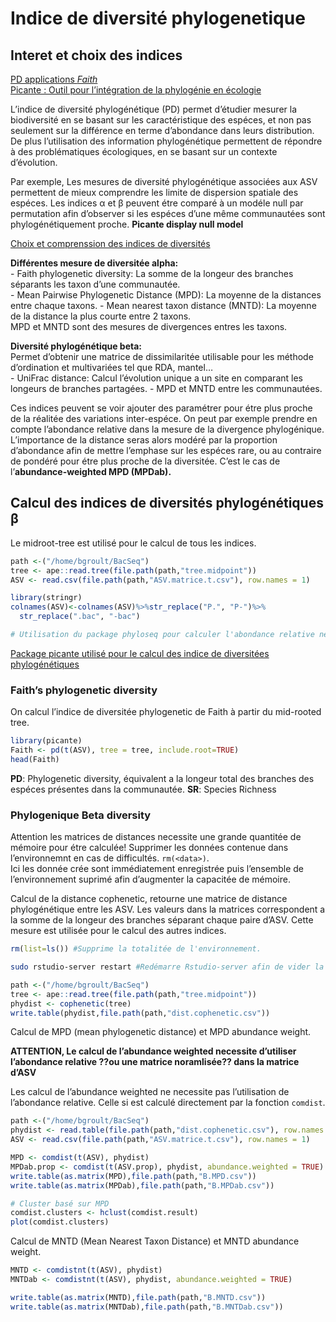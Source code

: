 # Indice de diversité phylogenetique

## Interet et choix des indices

[PD applications *Faith*](https://danielpfaith.files.wordpress.com/2018/12/faith-chapter-phylogenetic-diversity-and-conservation-evaluation.pdf)  
[Picante : Outil pour l'intégration de la phylogénie en écologie](https://doi.org/10.1093/bioinformatics/btq166)

L'indice de diversité phylogénétique (PD) permet d'étudier mesurer la biodiversité en se basant sur les caractéristique des espéces, et non pas seulement sur la différence en terme d'abondance dans leurs distribution. De plus l'utilisation des information phylogénétique permettent de répondre à des problématiques écologiques, en se basant sur un contexte d'évolution. 

Par exemple, Les mesures de diversité phylogénétique associées aux ASV permettent de mieux comprendre les limite de dispersion spatiale des espéces. Les indices α et β peuvent étre comparé à un modéle null par permutation afin d'observer si les espéces d'une même communautées sont phylogénétiquement proche. **Picante display null model**

[Choix et comprenssion des indices de diversités](https://onlinelibrary.wiley.com/doi/epdf/10.1111/brv.12252)  

**Différentes mesure de diversitée alpha:**  
- Faith phylogenetic diversity: La somme de la longeur des branches séparants les taxon d'une communautée.  
- Mean Pairwise Phylogenetic Distance (MPD): La moyenne de la distances entre chaque taxons.
- Mean nearest taxon distance (MNTD):  La moyenne de la distance la plus courte entre 2 taxons.  
MPD et MNTD sont des mesures de divergences entres les taxons.

**Diversité phylogénétique beta:**   
Permet d'obtenir une matrice de dissimilaritée utilisable pour les méthode d'ordination et multivariées tel que RDA, mantel...  
- UniFrac distance: Calcul l'évolution unique a un site en comparant les longeurs de branches partagées.
- MPD et MNTD entre les communautées.

Ces indices peuvent se voir ajouter des paramétrer pour étre plus proche de la réalitée des variations inter-espéce. On peut par exemple prendre en compte l'abondance relative dans la mesure de la divergence phylogénique. L'importance de la distance seras alors modéré par la proportion d'abondance afin de mettre l'emphase  sur les espéces rare, ou au contraire de pondéré pour étre plus proche de la diversitée. C'est le cas de l'**abundance-weighted MPD (MPDab).**

## Calcul des indices de diversités phylogénétiques β

Le midroot-tree est utilisé pour le calcul de tous les indices.
```r
path <-("/home/bgroult/BacSeq")
tree <- ape::read.tree(file.path(path,"tree.midpoint")) 
ASV <- read.csv(file.path(path,"ASV.matrice.t.csv"), row.names = 1)

library(stringr)
colnames(ASV)<-colnames(ASV)%>%str_replace("P.", "P-")%>%
  str_replace(".bac", "-bac")

# Utilisation du package phyloseq pour calculer l'abondance relative necessaire au calcul des matrices de distance pondérée.
```

[Package picante utilisé pour le calcul des indice de diversitées phylogénétiques](http://picante.r-forge.r-project.org/picante-intro.pdf)

### Faith's phylogenetic diversity 

On calcul l'indice de diversitée phylogenetic de Faith à partir du mid-rooted tree. 
```r
library(picante)
Faith <- pd(t(ASV), tree = tree, include.root=TRUE)
head(Faith)
```
**PD**: Phylogenetic diversity, équivalent a la longeur total des branches des espéces présentes dans la communautée.
**SR**: Species Richness

### Phylogenique Beta diversity

Attention les matrices de distances necessite une grande quantitée de mémoire pour étre calculée! Supprimer les données contenue dans l'environnemnt en cas de difficultés. `rm(<data>)`.  
Ici les donnée crée sont immédiatement enregistrée puis l'ensemble de l'environnement suprimé afin d'augmenter la capacitée de mémoire.

Calcul de la distance cophenetic, retourne une matrice de distance phylogénétique entre les ASV. Les valeurs dans la matrices correspondent a la somme de la longeur des branches séparant chaque paire d'ASV. Cette mesure est utilisée pour le calcul des autres indices.

```r
rm(list=ls()) #Supprime la totalitée de l'environnement.
```
```bash
sudo rstudio-server restart #Redémarre Rstudio-server afin de vider la RAM
```
```r
path <-("/home/bgroult/BacSeq")
tree <- ape::read.tree(file.path(path,"tree.midpoint"))
phydist <- cophenetic(tree)
write.table(phydist,file.path(path,"dist.cophenetic.csv"))
```

Calcul de MPD (mean phylogenetic distance) et MPD abundance weight.

**ATTENTION, Le calcul de l'abundance weighted necessite d'utiliser l'abondance relative ??ou une matrice noramlisée?? dans la matrice d'ASV**

Les calcul de l'abundance weighted ne necessite pas l'utilisation de l'abondance relative. Celle si est calculé directement par la fonction `comdist`.

```r
path <-("/home/bgroult/BacSeq")
phydist <- read.table(file.path(path,"dist.cophenetic.csv"), row.names = 1)
ASV <- read.csv(file.path(path,"ASV.matrice.t.csv"), row.names = 1)

MPD <- comdist(t(ASV), phydist) 
MPDab.prop <- comdist(t(ASV.prop), phydist, abundance.weighted = TRUE)
write.table(as.matrix(MPD),file.path(path,"B.MPD.csv"))
write.table(as.matrix(MPDab),file.path(path,"B.MPDab.csv"))

# Cluster basé sur MPD
comdist.clusters <- hclust(comdist.result)
plot(comdist.clusters)
```

Calcul de MNTD (Mean Nearest Taxon Distance) et MNTD abundance weight.  

```r
MNTD <- comdistnt(t(ASV), phydist)
MNTDab <- comdistnt(t(ASV), phydist, abundance.weighted = TRUE)

write.table(as.matrix(MNTD),file.path(path,"B.MNTD.csv"))
write.table(as.matrix(MNTDab),file.path(path,"B.MNTDab.csv"))
```

